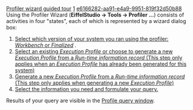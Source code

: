 [[Property:title|Profiler wizard guided tour]]
[[Property:weight|1]]
[[Property:uuid|e6166282-aa91-e4a9-9951-819f32d50b88]]
Using the Profiler Wizard ('''EiffelStudio -> Tools -> Profiler ...''') consists of activities in four "states", each of which is represented by a wizard dialog box:

#  [[Select the Compilation mode|Select which version of your system you ran using the profiler: ''Workbench'' or ''Finalized'']] . 
#  [[Reuse or Generate an Execution Profile|Select an existing ''Execution Profile'' or choose to generate a new ''Execution Profile'' from a ''Run-time information record'' (This step only applies when an ''Execution Profile'' has already been generated for this system)]]  
#  [[Select a Run-time information record to generate the Execution Profile|Generate a new ''Execution Profile'' from a ''Run-time information record'' (This step only applies when generating a new ''Execution Profile'')]]  
#  [[Select the information you need and formulate your query|Select the information you need and formulate your query.]]  

Results of your query are visible in the [[Profile query window|Profile query window]].


{{seealso|<br/>
[[Profiling|How to profile a system]]  }}

